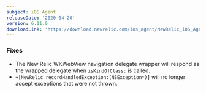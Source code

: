 ```yaml
---
subject: iOS Agent
releaseDate: '2020-04-20'
version: 6.11.0
downloadLink: 'https://download.newrelic.com/ios_agent/NewRelic_iOS_Agent_6.11.0.zip'
---
```


### Fixes

* The New Relic WKWebView navigation delegate wrapper will respond as the wrapped delegate when `isKindOfClass:` is called.
* `+[NewRelic recordHandledException:(NSException*)]` will no longer accept exceptions that were not thrown.
